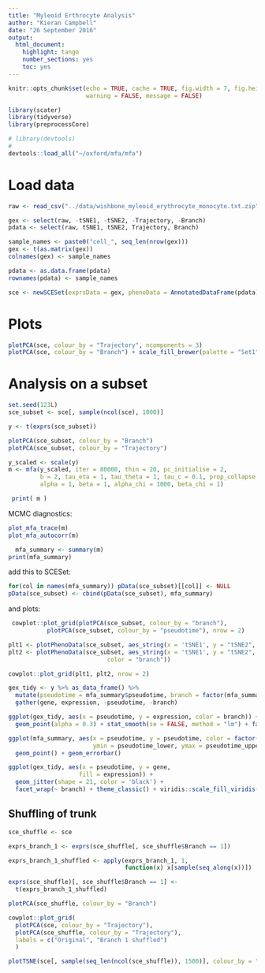 ```yaml
---
title: "Myleoid Erthrocyte Analysis"
author: "Kieran Campbell"
date: "26 September 2016"
output:
  html_document:
    highlight: tango
    number_sections: yes
    toc: yes
---
```


```r
knitr::opts_chunk$set(echo = TRUE, cache = TRUE, fig.width = 7, fig.height = 4,
                      warning = FALSE, message = FALSE)

library(scater)
library(tidyverse)
library(preprocessCore)

# library(devtools)
# 
devtools::load_all("~/oxford/mfa/mfa")

```

# Load data

```r
raw <- read_csv("../data/wishbone_myleoid_erythrocyte_monocyte.txt.zip")
```

```r
gex <- select(raw, -tSNE1, -tSNE2, -Trajectory, -Branch)
pdata <- select(raw, tSNE1, tSNE2, Trajectory, Branch)

sample_names <- paste0("cell_", seq_len(nrow(gex)))
gex <- t(as.matrix(gex))
colnames(gex) <- sample_names

pdata <- as.data.frame(pdata)
rownames(pdata) <- sample_names

sce <- newSCESet(exprsData = gex, phenoData = AnnotatedDataFrame(pdata))
```


# Plots

```r
plotPCA(sce, colour_by = "Trajectory", ncomponents = 3)
plotPCA(sce, colour_by = "Branch") + scale_fill_brewer(palette = "Set1")
```


# Analysis on a subset

```r
set.seed(123L)
sce_subset <- sce[, sample(ncol(sce), 1000)]

y <- t(exprs(sce_subset))

plotPCA(sce_subset, colour_by = "Branch")
plotPCA(sce_subset, colour_by = "Trajectory")
```



```r
y_scaled <- scale(y)
m <- mfa(y_scaled, iter = 80000, thin = 20, pc_initialise = 2, 
         b = 2, tau_eta = 1, tau_theta = 1, tau_c = 0.1, prop_collapse = 0,
         alpha = 1, beta = 1, alpha_chi = 1000, beta_chi = 1)

 print( m )
```

MCMC diagnostics:

```r
plot_mfa_trace(m)
plot_mfa_autocorr(m)

```

```r
  mfa_summary <- summary(m)
print(mfa_summary)
```

add this to SCESet:

```r
for(col in names(mfa_summary)) pData(sce_subset)[[col]] <- NULL
pData(sce_subset) <- cbind(pData(sce_subset), mfa_summary)
```

and plots:

```r
 cowplot::plot_grid(plotPCA(sce_subset, colour_by = "branch"),
           plotPCA(sce_subset, colour_by = "pseudotime"), nrow = 2)

plt1 <- plotPhenoData(sce_subset, aes_string(x = 'tSNE1', y = "tSNE2", color = "pseudotime"))
plt2 <- plotPhenoData(sce_subset, aes_string(x = 'tSNE1', y = "tSNE2", 
                            color = "branch"))

cowplot::plot_grid(plt1, plt2, nrow = 2)
```


```r
gex_tidy <- y %>% as_data_frame() %>% 
  mutate(pseudotime = mfa_summary$pseudotime, branch = factor(mfa_summary$branch)) %>% 
  gather(gene, expression, -pseudotime, -branch)

ggplot(gex_tidy, aes(x = pseudotime, y = expression, color = branch)) +
  geom_point(alpha = 0.3) + stat_smooth(se = FALSE, method = "lm") + facet_wrap(~ gene, scales = "free_y") + scale_color_brewer(palette = "Set1")
```

```r
ggplot(mfa_summary, aes(x = pseudotime, y = pseudotime, color = factor(branch), 
                        ymin = pseudotime_lower, ymax = pseudotime_upper)) + 
  geom_point() + geom_errorbar()
```



```r
ggplot(gex_tidy, aes(x = pseudotime, y = gene, 
                    fill = expression)) + 
  geom_jitter(shape = 21, color = 'black') +
  facet_wrap(~ branch) + theme_classic() + viridis::scale_fill_viridis() 
```


## Shuffling of trunk

```r
sce_shuffle <- sce

exprs_branch_1 <- exprs(sce_shuffle[, sce_shuffle$Branch == 1])

exprs_branch_1_shuffled <- apply(exprs_branch_1, 1, 
                                 function(x) x[sample(seq_along(x))])

exprs(sce_shuffle)[, sce_shuffle$Branch == 1] <- 
  t(exprs_branch_1_shuffled)

plotPCA(sce_shuffle, colour_by = "Branch")

cowplot::plot_grid(
  plotPCA(sce, colour_by = "Trajectory"),
  plotPCA(sce_shuffle, colour_by = "Trajectory"),
  labels = c("Original", "Branch 1 shuffled")
  )

plotTSNE(sce[, sample(seq_len(ncol(sce_shuffle)), 1500)], colour_by = "Trajectory")
```

